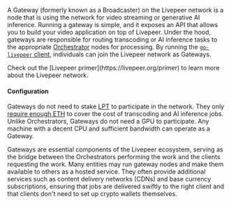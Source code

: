 A Gateway (formerly known as a Broadcaster) on the Livepeer network 
is a node that is using the network for video streaming or generative AI inference. 
Running a gateway is simple, and it exposes an API that allows you to build 
your video application on top of Livepeer.
Under the hood, gateways are responsible for routing transcoding or 
AI inference tasks to the appropriate
[Orchestrator](/developers/core-concepts/livepeer-network/orchestrators.mdx)
nodes for processing. By running the
[`go-livepeer` client](https://github.com/livepeer/go-livepeer), individuals can
join the Livepeer network as Gateways.

<Info>
  Check out the [Livepeer primer](https://livepeer.org/primer) to learn more
  about the Livepeer network.
</Info>

#### Configuration

Gateways do not need to stake
[LPT](/developers/core-concepts/livepeer-network/delegators#livepeer-token-lpt)
to participate in the network. They only
[require enough ETH](gateways/guides/fund-gateway.mdx) to cover the cost of
transcoding and AI inference jobs. Unlike Orchestrators, Gateways do not need a
GPU to participate. Any machine with a decent CPU and sufficient bandwidth can
operate as a Gateway.

Gateways are essential components of the Livepeer ecosystem, serving as the
bridge between the Orchestrators performing the work and the clients requesting
the work. Many entities may run gateway nodes and make them available to others 
as a hosted service. They often provide additional services such as content delivery
networks (CDNs) and base currency subscriptions, ensuring that jobs are
delivered swiftly to the right client and that clients don't need to set up
crypto wallets themselves.
